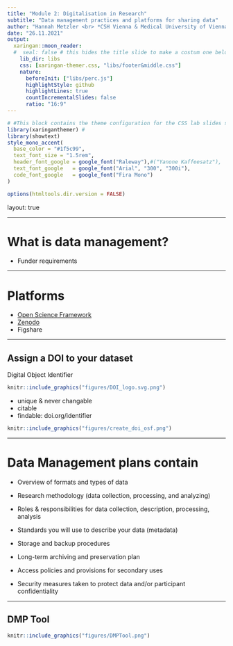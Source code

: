 ```yaml
---
title: "Module 2: Digitalisation in Research" 
subtitle: "Data management practices and platforms for sharing data"
author: "Hannah Metzler <br> *CSH Vienna & Medical University of Vienna*"
date: "26.11.2021"
output:
  xaringan::moon_reader:
  #  seal: false # this hides the title slide to make a costum one below
    lib_dir: libs 
    css: [xaringan-themer.css, "libs/footer&middle.css"]
    nature:
      beforeInit: ["libs/perc.js"]
      highlightStyle: github
      highlightLines: true
      countIncrementalSlides: false
      ratio: "16:9"
---
```


```r
# #This block contains the theme configuration for the CSS lab slides style
library(xaringanthemer) #
library(showtext)
style_mono_accent(
  base_color = "#1f5c99",
  text_font_size = "1.5rem",
  header_font_google = google_font("Raleway"),#("Yanone Kaffeesatz"),
  text_font_google   = google_font("Arial", "300", "300i"),
  code_font_google   = google_font("Fira Mono")
)
```

```r
options(htmltools.dir.version = FALSE)
```

layout: true

---

# What is data management?


* Funder requirements

---

# Platforms

* [Open Science Framework](osf.io)
* [Zenodo](zenodo.org)
* Figshare

---

## Assign a DOI to your dataset

Digital Object Identifier
```r
knitr::include_graphics("figures/DOI_logo.svg.png")
```
  * unique & never changable
  * citable
  * findable: doi.org/identifier
  
```r
knitr::include_graphics("figures/create_doi_osf.png")
```

---

# Data Management plans contain

 * Overview of formats and types of data
 
 * Research methodology (data collection, processing, and analyzing)
 
 * Roles & responsibilities for data collection, description, processing, analysis
 * Standards you will use to describe your data (metadata)
 
 * Storage and backup procedures 
 
 * Long-term archiving and preservation plan 
 * Access policies and provisions for secondary uses

 * Security measures taken to protect data and/or participant confidentiality

---

## DMP Tool

```r
knitr::include_graphics("figures/DMPTool.png")
```




